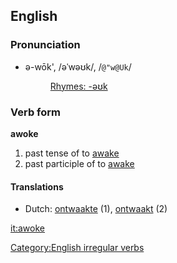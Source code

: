 ==English==

===Pronunciation===
*ə-wōk', /əˈwəʊk/, /<tt>@"w@Uk</tt>/
*:[[Rhymes:English:-əʊk|Rhymes: -əʊk]]

=== Verb form ===
'''awoke''' 
# past tense of to [[awake]]
# past participle of to [[awake]]

==== Translations ====
*Dutch: [[ontwaakte]] (1), [[ontwaakt]] (2)

[[Category:English irregular verbs]]
[[it:awoke]]
